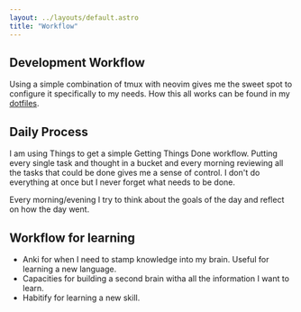 ```yaml
---
layout: ../layouts/default.astro
title: "Workflow"
---
```


## Development Workflow

Using a simple combination of tmux with neovim gives me the sweet spot to configure it specifically to my needs. How this all works can be found in my [dotfiles](https://github.com/oscarteg/dotfiles).

## Daily Process

I am using Things to get a simple Getting Things Done workflow. Putting every single task and thought in a bucket and every morning reviewing all the tasks that could be done gives me a sense of control. I don't do everything at once but I never forget what needs to be done.

Every morning/evening I try to think about the goals of the day and reflect on how the day went.

## Workflow for learning

- Anki for when I need to stamp knowledge into my brain. Useful for learning a new language.
- Capacities for building a second brain witha all the information I want to learn.
- Habitify for learning a new skill.
